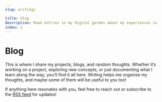 ```yaml
---
slug: writings

title: blog
description: Read entries in my digital garden about my experiences in building software, and learning new things along the way.
index: 1
---
```



# Blog

This is where I share my projects, blogs, and random thoughts. 
Whether it’s working on a project, exploring new concepts, or just documenting 
what I learn along the way, you’ll find it all here. Writing helps me organise 
my thoughts, and maybe some of them will be useful to you too!

If anything here resonates with you, feel free to reach out or subscribe to the 
[<Icon source="lucide" name="rss"/> RSS feed](/rss.xml) for updates!

